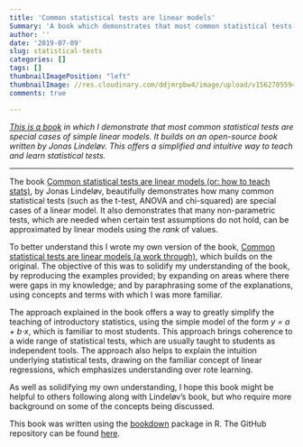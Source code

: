 ```yaml
---
title: 'Common statistical tests are linear models'
Summary: 'A book which demonstrates that most common statistical tests are special cases of linear models. This offers a simplified and intuitive way to understand statistical tests.'
author: ''
date: '2019-07-09'
slug: statistical-tests
categories: []
tags: []
thumbnailImagePosition: "left"
thumbnailImage: //res.cloudinary.com/ddjmrpbw4/image/upload/v1562705594/05%20Statistical%20tests/image_dummy2.png
comments: true

---
```


_[This is a book](https://steverxd.github.io/Stat_tests/) in which I demonstrate that most common statistical tests are special cases of simple linear models. It builds on an open-source book written by Jonas Lindeløv. This offers a simplified and intuitive way to teach and learn statistical tests._ 

<hr>
<!--more--->

The book [Common statistical tests are linear models (or: how to teach stats)](https://lindeloev.github.io/tests-as-linear/), by Jonas Lindeløv, beautifully demonstrates how many common statistical tests (such as the t-test, ANOVA and chi-squared) are special cases of a linear model. It also demonstrates that many non-parametric tests, which are needed when certain test assumptions do not hold, can be approximated by linear models using the _rank_ of values.

To better understand this I wrote my own version of the book, [Common statistical tests are linear models (a work through)](https://steverxd.github.io/Stat_tests/), which builds on the original. The objective of this was to solidify my understanding of the book, by reproducing the examples provided; by expanding on areas where there were gaps in my knowledge; and by paraphrasing some of the explanations, using concepts and terms with which I was more familiar. 

The approach explained in the book offers a way to greatly simplify the teaching of introductory statistics, using the simple model of the form _y = a + b⋅x_, which is familiar to most students. This approach brings coherence to a wide range of statistical tests, which are usually taught to students as independent tools. The approach also helps to explain the intuition underlying statistical tests, drawing on the familiar concept of linear regressions, which emphasizes understanding over rote learning.

As well as solidifying my own understanding, I hope this book might be helpful to others following along with Lindeløv's book, but who require more background on some of the concepts being discussed. 

This book was written using the [bookdown](https://bookdown.org/) package in R. The GitHub repository can be found [here](https://github.com/SteveRxD/Stat_tests).
